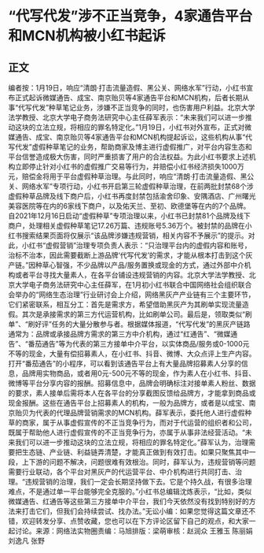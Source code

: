 # “代写代发”涉不正当竞争，4家通告平台和MCN机构被小红书起诉
## 正文
编者按：1月19日，响应“清朗·打击流量造假、黑公关、网络水军”行动，小红书宣布正式起诉微媒通告、成宝、南京贻贝等4家通告平台和MCN机构，后者长期从事“代写代发”种草笔记业务，涉嫌不正当竞争的同时，也伤害用户利益。北京大学法学教授、北京大学电子商务法研究中心主任薛军表示：“未来我们可以进一步推动这块的立法立规，将相应的罪名特定化。”1月19日，小红书对外宣布，正式对微媒通告、成宝、南京贻贝等4家通告平台和MCN机构提起诉讼，这些机构从事“代写代发”虚假种草笔记的业务，帮助商家及博主进行虚假推广，对平台内容生态和平台信誉造成极大伤害，同时严重损害了用户的合法权益。为此小红书要求上述机构立即停止针对小红书的虚假推广交易等行为，并赔偿小红书经济损失1000万元，赔偿金将用于平台虚假种草治理。与此同时，响应“清朗·打击流量造假、黑公关、网络水军”专项行动，小红书开启第三轮虚假种草治理，在前两批封禁68个涉虚假种草品牌及线下商户后，小红书再度封禁包括渝舍印象、安隅酒店、广州曙光美容医院等在内的6家线下商户，以及佑天兰、至初、欧德堡等在内的7个品牌。自2021年12月16日启动“虚假种草”专项治理以来，小红书已封禁81个品牌及线下商户，处理相关虚假种草笔记17.26万篇、违规账号5.36万个。被封禁的品牌在小红书搜索结果页面将仅展示“该品牌涉嫌违规营销，相关内容不予展示”的提示。对此，小红书“虚假营销”治理专项负责人表示：“只治理平台内的虚假内容和账号，治标不治本，因此需要截断上游品牌‘代写代发’的需求，才能从根本打击到这个灰产链。”因种草心智强，不少品牌以产品/服务置换或现金的方式，通过外部中介机构或者平台寻找大量素人，在各平台铺设违规营销的内容。北京大学法学教授、北京大学电子商务法研究中心主任薛军，在1月初小红书联合中国网络社会组织联合会举办的“网络生态治理”行业研讨会上介绍，网络黑灰产产业链有三个主要环节，它们紧密联系，相互分工：首先是需求方，希望借助黑灰产为其刷单实现流量造假。其次是承接需求的第三方代运营机构，比如刷单公司。最后是，领取类似“刷单”、“刷好评”任务的大量分散参与者。根据媒体报道，“代写代发”的黑灰产链路通常为：品牌或承接品牌方需求的第三方中介机构，通过“红通告”、“微媒通告”、“番茄通告”等为代表的第三方接单中介平台，以实体商品/服务或0-1000元不等的现金，大量有偿招募素人，在小红书、抖音、微博、大众点评上生产内容。打开“番茄通告”的小程序，可以看到该通告平台上有大量品牌招募素人分享的信息，品牌用实物商品，或者用0元-500元不等的现金，作为素人在小红书、抖音、微博等平台分享内容的报酬。招募信息中，品牌会明确标注对接单素人粉丝、数据的要求，素人接单后需将本人在各平台的分享截图反馈给品牌方，才能拿到商品或现金报酬。这些在通告平台上招募素人的机构，一般为品牌方，或者是以成宝、南京贻贝为代表的代理品牌营销需求的MCN机构。薛军表示，委托他人进行虚假种草的商家，属于从事虚假宣传的不正当竞争行为，而对于代运营的组织者和公司，既属于帮助他人进行虚假宣传的不正当竞争行为，亦属于从事非法经营活动。“未来我们可以进一步推动这块的立法立规，将相应的罪名特定化。”薛军认为，治理需要把生态链、产业链、利益链弄清楚，才能真正做到有效打击。如果只聚焦其中一段，上下游的问题不解决，问题很难有效根治。同时，薛军认为，违规营销等问题需要行业联动，各个平台对黑灰产的代运营平台、中介机构进行共同打击、治理。“违规营销的治理，我们一定会长期坚持做下去。它是个持久战，有很多治理难点，不是通过单一平台能够完全克服的。”小红书总编辑沈炼表示，“比如，类似微媒通告、红通告等这些第三方接单中介平台，我们今天依然没有找到特别好的方法来打击它们，但我们会持续尝试、找办法。”无讼小编：如果您觉得这篇文章还不错，欢迎转发分享、点赞收藏，您也可以在下方评论区留下自己的观点，和大家一起讨论。来源：网络法实物圈责编：马旭排版：梁萌审核：赵润众 王雅玉 陈丽娟 刘逸凡 张野